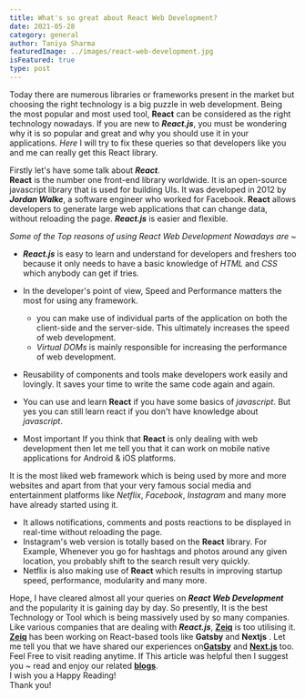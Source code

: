 ```yaml
---
title: What's so great about React Web Development?
date: 2021-05-28
category: general
author: Taniya Sharma
featuredImage: ../images/react-web-development.jpg
isFeatured: true
type: post
---
```



Today there are numerous libraries or frameworks present in the market but choosing the right technology is a big puzzle in web development. Being the most popular and most used tool, **React** can be considered as the right technology nowadays. If you are new to ***React.js***, you must be wondering why it is so popular and great and why you should use it in your applications. *Here* I will try to fix these queries so that developers like you and me can really get this React library.

Firstly let's have some talk about ***React***.  
**React** is the number one front-end library worldwide. It is an open-source javascript library that is used for building UIs. It was developed in 2012 by ***Jordan Walke***, a software engineer who worked for Facebook. **React** allows developers to generate large web applications that can change data, without reloading the page. ***React.js*** is easier and flexible.


*Some of the Top reasons of using React Web Development Nowadays are* ~
 - ***React.js*** is easy to learn and understand for developers and freshers too because it only needs to have a basic knowledge of *HTML* and *CSS* which anybody can get if tries.

 - In the developer's point of view, Speed and Performance matters the most for using any framework.
   - you can make use of individual parts of the application on both the client-side and the server-side. This ultimately increases the speed of web development.
   - *Virtual DOMs* is mainly responsible for increasing the performance of web development.  

-  Reusability of components and tools make developers work easily and lovingly. It saves your time to write the same code again and again.  

- You can use and learn **React** if you have some basics of *javascript*. But yes you can still learn react if you don't have knowledge about *javascript*.  

-  Most important If you think that **React** is only dealing with web development then let me tell you that it can work on mobile native applications for Android & iOS platforms.
 
It is the most liked web framework which is being used by more and more websites and apart from that your very famous social media and entertainment platforms like *Netflix*, *Facebook*, *Instagram* and many more have already started using it.  
- It allows notifications, comments and posts reactions to be displayed in real-time without reloading the page.  
- Instagram's web version is totally based on the **React** library. For Example, Whenever you go for hashtags and photos around any given location, you probably shift to the search result very quickly.  
- Netflix is also making use of **React** which results in improving startup speed, performance, modularity and many more.

Hope, I have cleared almost all your queries on ***React Web Development*** and the popularity it is gaining day by day. So presently, It is the best Technology or Tool which is being massively used by so many companies. Like various companies that are dealing with ***React.js***, [**Zeiq**](https://www.zeiq.co/) is too utilising it. [**Zeiq**](https://www.zeiq.co/) has been working on React-based tools like **Gatsby** and **Nextjs** . Let me tell you that we have shared our experiences on[**Gatsby**](https://www.zeiq.co/posts/ecommerce-gatsby/) and [**Next.js**](https://www.zeiq.co/posts/why-nextjs-is-good-for-ecommerce/) too. Feel Free to visit reading anytime. 
If This article was helpful then I suggest you ~ read and enjoy our related [**blogs**](https://www.zeiq.co/blog).  
I wish you a Happy Reading!  
Thank you!
